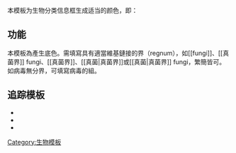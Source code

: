 <includeonly><!-- 在這裡加入模板的保護標識 --></includeonly><noinclude>{{template doc page viewed directly}}</noinclude>
<!-- 在本行下編輯模板說明 -->
本模板为生物分类信息框生成适当的颜色，即：

{{Taxobox colour scheme}}

== 功能 ==
本模板為{{tl|Taxobox}}產生底色。需填寫具有適當維基鏈接的界（regnum），如<nowiki>[[fungi]]</nowiki>、<nowiki>[[真菌界]] fungi</nowiki>、<nowiki>[[真菌界]]</nowiki>、<nowiki>[[真菌|真菌界]]</nowiki>或<nowiki>[[真菌|真菌界]] fungi</nowiki>，繁簡皆可。如病毒無分界，可填寫病毒的組。

== 追踪模板 ==
*{{clc|使用错误颜色的生物分类框}}
*{{clc|未定地位颜色的生物分类框}}
*{{clc|没有使用颜色的生物分类框}}

<includeonly>
<!-- 本行下加入模板的分類 -->
[[Category:生物模板]]
</includeonly>